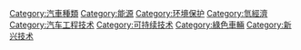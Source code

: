 [[Category:汽車種類|Category:汽車種類]]
[[Category:能源|Category:能源]]
[[Category:环境保护|Category:环境保护]]
[[Category:氫經濟|Category:氫經濟]]
[[Category:汽车工程技术|Category:汽车工程技术]]
[[Category:可持续技术|Category:可持续技术]]
[[Category:綠色車輛|Category:綠色車輛]]
[[Category:新兴技术|Category:新兴技术]]
